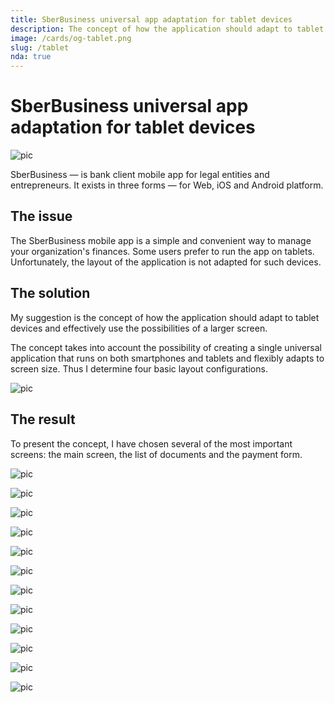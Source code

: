 ```yaml
---
title: SberBusiness universal app adaptation for tablet devices
description: The concept of how the application should adapt to tablet devices and effectively use the possibilities of a larger screen.
image: /cards/og-tablet.png
slug: /tablet
nda: true
---
```


# SberBusiness universal app adaptation for tablet devices

![pic](/cards/og-tablet.png)

SberBusiness — is bank client mobile app for legal entities and entrepreneurs. It exists in three forms — for Web,  iOS and Android platform.

## The issue

The SberBusiness mobile app is a simple and convenient way to manage your organization's finances. Some users prefer to run the app on tablets. Unfortunately, the layout of the application is not adapted for such devices.

## The solution

My suggestion is the concept of how the application should adapt to tablet devices and effectively use the possibilities of a larger screen.

The concept takes into account the possibility of creating a single universal application that runs on both smartphones and tablets and flexibly adapts to screen size. Thus I determine four basic layout configurations. 

![pic](./img/tablet-intro.png)

## The result

To present the concept, I have chosen several of the most important screens: the main screen, the list of documents and the payment form.

![pic](./img/tablet-main-1.png)

![pic](./img/tablet-main-2.png)

![pic](./img/tablet-main-3.png)

![pic](./img/tablet-main-4.png)

![pic](./img/tablet-list-1.png)

![pic](./img/tablet-list-2.png)

![pic](./img/tablet-list-3.png)

![pic](./img/tablet-doc-1.png)

![pic](./img/tablet-doc-2.png)

![pic](./img/tablet-doc-3.png)

![pic](./img/tablet-doc-4.png)

![pic](./img/tablet-doc-5.png)
